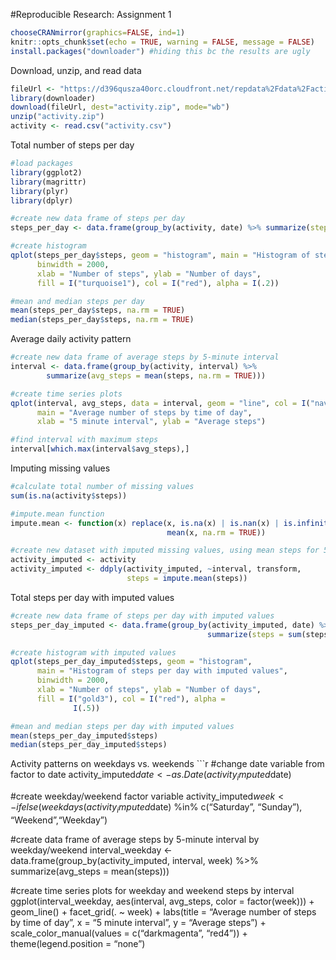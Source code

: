 #Reproducible Research: Assignment 1

```r
chooseCRANmirror(graphics=FALSE, ind=1)
knitr::opts_chunk$set(echo = TRUE, warning = FALSE, message = FALSE)
install.packages("downloader") #hiding this bc the results are ugly
```

Download, unzip, and read data
```r
fileUrl <- "https://d396qusza40orc.cloudfront.net/repdata%2Fdata%2Factivity.zip"
library(downloader)
download(fileUrl, dest="activity.zip", mode="wb") 
unzip("activity.zip")
activity <- read.csv("activity.csv")
```

Total number of steps per day 
```r
#load packages
library(ggplot2)
library(magrittr)
library(plyr)
library(dplyr)

#create new data frame of steps per day
steps_per_day <- data.frame(group_by(activity, date) %>% summarize(steps = sum(steps)))

#create histogram
qplot(steps_per_day$steps, geom = "histogram", main = "Histogram of steps per day",
      binwidth = 2000,
      xlab = "Number of steps", ylab = "Number of days",
      fill = I("turquoise1"), col = I("red"), alpha = I(.2))

#mean and median steps per day
mean(steps_per_day$steps, na.rm = TRUE)
median(steps_per_day$steps, na.rm = TRUE)
```

Average daily activity pattern
```r
#create new data frame of average steps by 5-minute interval
interval <- data.frame(group_by(activity, interval) %>% 
        summarize(avg_steps = mean(steps, na.rm = TRUE)))

#create time series plots
qplot(interval, avg_steps, data = interval, geom = "line", col = I("navyblue"),
      main = "Average number of steps by time of day",
      xlab = "5 minute interval", ylab = "Average steps")

#find interval with maximum steps
interval[which.max(interval$avg_steps),]
```

Imputing missing values
```r
#calculate total number of missing values
sum(is.na(activity$steps))

#impute.mean function
impute.mean <- function(x) replace(x, is.na(x) | is.nan(x) | is.infinite(x),
                                   mean(x, na.rm = TRUE))

#create new dataset with imputed missing values, using mean steps for 5-minute interval
activity_imputed <- activity
activity_imputed <- ddply(activity_imputed, ~interval, transform, 
                          steps = impute.mean(steps))

```

Total steps per day with imputed values
```r
#create new data frame of steps per day with imputed values
steps_per_day_imputed <- data.frame(group_by(activity_imputed, date) %>% 
                                            summarize(steps = sum(steps)))

#create histogram with imputed values
qplot(steps_per_day_imputed$steps, geom = "histogram",
      main = "Histogram of steps per day with imputed values",
      binwidth = 2000,
      xlab = "Number of steps", ylab = "Number of days",
      fill = I("gold3"), col = I("red"), alpha =
              I(.5))

#mean and median steps per day with imputed values
mean(steps_per_day_imputed$steps)
median(steps_per_day_imputed$steps)
```

Activity patterns on weekdays vs. weekends
```r
#change date variable from factor to date
activity_imputed$date <- as.Date(activity_imputed$date)

#create weekday/weekend factor variable
activity_imputed$week <- ifelse(weekdays(activity_imputed$date) %in% c("Saturday", "Sunday"), 
                        "Weekend","Weekday")

#create data frame of average steps by 5-minute interval by weekday/weekend
interval_weekday <- data.frame(group_by(activity_imputed, interval, week) %>% 
        summarize(avg_steps = mean(steps)))

#create time series plots for weekday and weekend steps by interval
ggplot(interval_weekday, aes(interval, avg_steps, color = factor(week))) +
        geom_line() + facet_grid(. ~ week) +
        labs(title = "Average number of steps by time of day",
        x = "5 minute interval", y = "Average steps") +
        scale_color_manual(values = c("darkmagenta", "red4")) +
        theme(legend.position = "none")